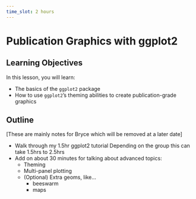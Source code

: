 ```yaml
---
time_slot: 2 hours
---
```


# Publication Graphics with ggplot2

## Learning Objectives

In this lesson, you will learn:

- The basics of the `ggplot2` package
- How to use `ggplot2`'s theming abilities to create publication-grade graphics

## Outline

[These are mainly notes for Bryce which will be removed at a later date]

- Walk through my 1.5hr ggplot2 tutorial
  Depending on the group this can take 1.5hrs to 2.5hrs
- Add on about 30 minutes for talking about advanced topics:
  - Theming
  - Multi-panel plotting
  - (Optional) Extra geoms, like...
    - beeswarm
    - maps
